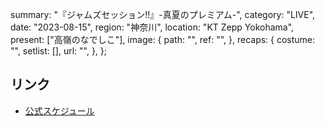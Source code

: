   summary: "『ジャムズセッション!!』-真夏のプレミアム-",
  category: "LIVE",
  date: "2023-08-15",
  region: "神奈川",
  location: "KT Zepp Yokohama",
  present: ["高嶺のなでしこ"],
  image: {
    path: "",
    ref: "",
  },
  recaps: {
    costume: "",
    setlist: [],
    url: "",
  },
};

## リンク

- [公式スケジュール](https://takanenonadeshiko.jp/?p=1216)

